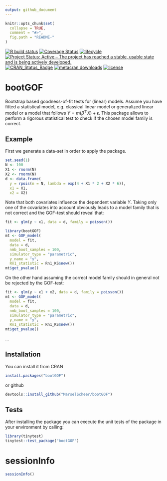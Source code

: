 ```yaml
---
output: github_document
---
```


<!-- README.md is generated from README.Rmd. Please edit that file -->

```r
knitr::opts_chunk$set(
  collapse = TRUE,
  comment = "#>",
  fig.path = "README-"
)
```


[![R build status](https://github.com/MarselScheer/bootGOF/workflows/R-CMD-check/badge.svg)](https://github.com/MarselScheer/bootGOF/actions)
[![Coverage Status](https://img.shields.io/codecov/c/github/MarselScheer/bootGOF/develop.svg)](https://codecov.io/github/MarselScheer/bootGOF?branch=develop)
[![lifecycle](https://img.shields.io/badge/lifecycle-experimental-orange.svg)](https://lifecycle.r-lib.org/articles/stages.html)
[![Project Status: Active – The project has reached a stable, usable
state and is being actively
developed.](https://www.repostatus.org/badges/latest/active.svg)](https://www.repostatus.org/#active)
[![CRAN_Status_Badge](https://www.r-pkg.org/badges/version/bootGOF)](https://cran.r-project.org/package=bootGOF)
[![metacran downloads](https://cranlogs.r-pkg.org/badges/bootGOF)](https://cran.r-project.org/package=bootGOF)
[![license](https://img.shields.io/badge/license-GPL--3-blue.svg)](https://www.gnu.org/licenses/gpl-3.0.en.html)


# bootGOF

Bootstrap based goodness-of-fit tests for (linear) models. 
Assume you have fitted a statistical model, e.g. classical linear
model or generalized linear model or a model that follows
$Y = m(\beta^\top X) + \epsilon$. This package allows to perform
a rigorous statistical test to check if the chosen model family is correct.
    
## Example 

First we generate a data-set in order to apply the package. 

```r
set.seed(1)
N <- 100
X1 <- rnorm(N)
X2 <- rnorm(N)
d <- data.frame(
  y = rpois(n = N, lambda = exp(4 + X1 * 2 + X2 * 6)),
  x1 = X1,
  x2 = X2)
```
Note that both covariates influence the dependent variable $Y$. Taking
only one of the covariates into account obviously leads to a model family
that is not correct and the GOF-test should reveal that:

```r
fit <- glm(y ~ x1, data = d, family = poisson())

library(bootGOF)
mt <- GOF_model(
  model = fit,
  data = d,
  nmb_boot_samples = 100,
  simulator_type = "parametric",
  y_name = "y",
  Rn1_statistic = Rn1_KS$new())
mt$get_pvalue()
```

On the other hand assuming the correct model family should in general not
be rejected by the GOF-test:

```r
fit <- glm(y ~ x1 + x2, data = d, family = poisson())
mt <- GOF_model(
  model = fit,
  data = d,
  nmb_boot_samples = 100,
  simulator_type = "parametric",
  y_name = "y",
  Rn1_statistic = Rn1_KS$new())
mt$get_pvalue()
```

...

## Installation

You can install it from CRAN

```r
install.packages("bootGOF")
```

or github

```r
devtools::install_github("MarselScheer/bootGOF")
```

## Tests

After installing the package you can execute the unit tests of the
package in your environment by calling:

```r
library(tinytest)
tinytest::test_package("bootGOF")
```

# sessionInfo

```r
sessionInfo()
```
